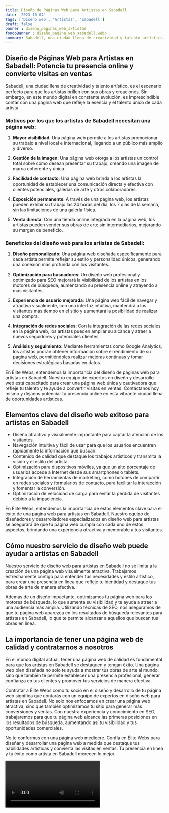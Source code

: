 ```yaml
---
title: Diseño de Páginas Web para Artistas en Sabadell
date: '2023-10-04'
tags: ['Diseño web', 'Artistas', 'Sabadell']
draft: false
banner : diseño_paginas_web_artistas
fondoBanner : diseño_pagina_web_sabadell.webp
summary: Sabadell, una ciudad llena de creatividad y talento artístico, es el escenario perfecto para que los artistas brillen con sus obras y creaciones. Sin embargo, en este mundo digital en constante evolución, es imprescindible contar con una página web que refleje la esencia y el talento único de cada artista.
---
```


## Diseño de Páginas Web para Artistas en Sabadell: Potencia tu presencia online y convierte visitas en ventas

Sabadell, una ciudad llena de creatividad y talento artístico, es el escenario perfecto para que los artistas brillen con sus obras y creaciones. Sin embargo, en este mundo digital en constante evolución, es imprescindible contar con una página web que refleje la esencia y el talento único de cada artista.

### Motivos por los que los artistas de Sabadell necesitan una página web:

1. **Mayor visibilidad**: Una página web permite a los artistas promocionar su trabajo a nivel local e internacional, llegando a un público más amplio y diverso.

2. **Gestión de la imagen**: Una página web otorga a los artistas un control total sobre cómo desean presentar su trabajo, creando una imagen de marca coherente y única.

3. **Facilidad de contacto**: Una página web brinda a los artistas la oportunidad de establecer una comunicación directa y efectiva con clientes potenciales, galerías de arte y otros colaboradores.

4. **Exposición permanente**: A través de una página web, los artistas pueden exhibir su trabajo las 24 horas del día, los 7 días de la semana, sin las limitaciones de una galería física.

5. **Venta directa**: Con una tienda online integrada en la página web, los artistas pueden vender sus obras de arte sin intermediarios, mejorando su margen de beneficio.

### Beneficios del diseño web para los artistas de Sabadell:

1. **Diseño personalizado**: Una página web diseñada específicamente para cada artista permite reflejar su estilo y personalidad únicos, generando una conexión más profunda con los visitantes.

2. **Optimización para buscadores**: Un diseño web profesional y optimizado para SEO mejorará la visibilidad de los artistas en los motores de búsqueda, aumentando su presencia online y atrayendo a más visitantes.

3. **Experiencia de usuario mejorada**: Una página web fácil de navegar y atractiva visualmente, con una interfaz intuitiva, mantendrá a los visitantes más tiempo en el sitio y aumentará la posibilidad de realizar una compra.

4. **Integración de redes sociales**: Con la integración de las redes sociales en la página web, los artistas pueden ampliar su alcance y atraer a nuevos seguidores y potenciales clientes.

5. **Análisis y seguimiento**: Mediante herramientas como Google Analytics, los artistas podrán obtener información sobre el rendimiento de su página web, permitiéndoles realizar mejoras continuas y tomar decisiones estratégicas basadas en datos.

En Élite Webs, entendemos la importancia del diseño de páginas web para artistas en Sabadell. Nuestro equipo de expertos en diseño y desarrollo web está capacitado para crear una página web única y cautivadora que refleje tu talento y te ayude a convertir visitas en ventas. Contáctanos hoy mismo y déjanos potenciar tu presencia online en esta vibrante ciudad llena de oportunidades artísticas.

<GifSeo />

<Cta />

## Elementos clave del diseño web exitoso para artistas en Sabadell

- Diseño atractivo y visualmente impactante para captar la atención de los visitantes.
- Navegación intuitiva y fácil de usar para que los usuarios encuentren rápidamente la información que buscan.
- Contenido de calidad que destaque los trabajos artísticos y transmita la visión y el estilo del artista.
- Optimización para dispositivos móviles, ya que un alto porcentaje de usuarios accede a Internet desde sus smartphones o tablets.
- Integración de herramientas de marketing, como botones de compartir en redes sociales y formularios de contacto, para facilitar la interacción y fomentar la conversión.
- Optimización de velocidad de carga para evitar la pérdida de visitantes debido a la impaciencia.

En Élite Webs, entendemos la importancia de estos elementos clave para el éxito de una página web para artistas en Sabadell. Nuestro equipo de diseñadores y desarrolladores especializados en diseño web para artistas se asegurará de que tu página web cumpla con cada uno de estos aspectos, brindando una experiencia atractiva y memorable a tus visitantes.

## Cómo nuestro servicio de diseño web puede ayudar a artistas en Sabadell

Nuestro servicio de diseño web para artistas en Sabadell no se limita a la creación de una página web visualmente atractiva. Trabajamos estrechamente contigo para entender tus necesidades y estilo artístico, para crear una presencia en línea que refleje tu identidad y destaque tus obras de arte de manera efectiva.

Además de un diseño impactante, optimizamos tu página web para los motores de búsqueda, lo que aumenta su visibilidad y te ayuda a atraer a una audiencia más amplia. Utilizando técnicas de SEO, nos aseguramos de que tu página web aparezca en los resultados de búsqueda relevantes para artistas en Sabadell, lo que te permite alcanzar a aquellos que buscan tus obras en línea.

## La importancia de tener una página web de calidad y contratarnos a nosotros

En el mundo digital actual, tener una página web de calidad es fundamental para que los artistas en Sabadell se destaquen y tengan éxito. Una página web bien diseñada no solo te ayuda a mostrar tus obras de arte al mundo, sino que también te permite establecer una presencia profesional, generar confianza en tus clientes y promover tus servicios de manera efectiva.

Contratar a Élite Webs como tu socio en el diseño y desarrollo de tu página web significa que contarás con un equipo de expertos en diseño web para artistas en Sabadell. No solo nos enfocamos en crear una página web atractiva, sino que también optimizamos tu sitio para generar más conversiones y ventas. Con nuestra experiencia y conocimiento en SEO, trabajaremos para que tu página web alcance las primeras posiciones en los resultados de búsqueda, aumentando así tu visibilidad y tus oportunidades comerciales.

No te conformes con una página web mediocre. Confía en Élite Webs para diseñar y desarrollar una página web a medida que destaque tus habilidades artísticas y convierta las visitas en ventas. Tu presencia en línea y tu éxito como artista en Sabadell merecen lo mejor.

<Video />

<CtaBot job='Artistas' city='Sabadell'/>

<Gmaps query='Sabadell+españa+maps' />